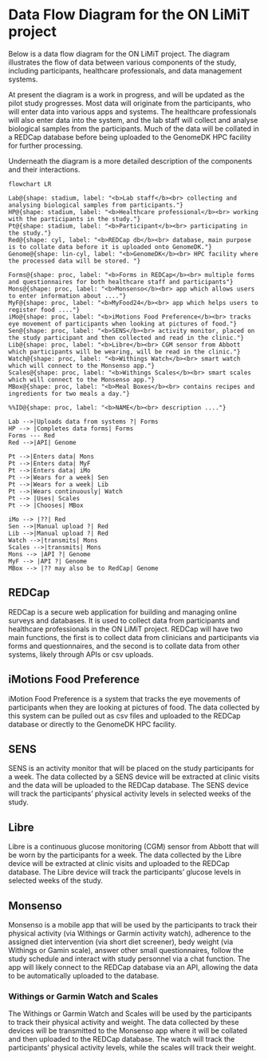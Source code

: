 # Data Flow Diagram for the ON LiMiT project

Below is a data flow diagram for the ON LiMiT project. The diagram illustrates the flow of data between various components of the study, including participants, healthcare professionals, and data management systems.

At present the diagram is a work in progress, and will be updated as the pilot study progresses. Most data will originate from the participants, who will enter data into various apps and systems. The healthcare professionals will also enter data into the system, and the lab staff will collect and analyse biological samples from the participants. Much of the data will be collated in a REDCap database before being uploaded to the GenomeDK HPC facility for further processing.

Underneath the diagram is a more detailed description of the components and their interactions.

```mermaid
flowchart LR

Lab@{shape: stadium, label: "<b>Lab staff</b><br> collecting and analysing biological samples from participants."}
HP@{shape: stadium, label: "<b>Healthcare professional</b><br> working with the participants in the study."}
Pt@{shape: stadium, label: "<b>Participant</b><br> participating in the study."}
Red@{shape: cyl, label: "<b>REDCap db</b><br> database, main purpose is to collate data before it is uploaded onto GenomeDK."}
Genome@{shape: lin-cyl, label: "<b>GenomeDK</b><br> HPC facility where the processed data will be stored. "}

Forms@{shape: proc, label: "<b>Forms in REDCap</b><br> multiple forms and questionnaires for both healthcare staff and participants"}
Mons@{shape: proc, label: "<b>Monsenso</b><br> app which allows users to enter information about ...."}
MyF@{shape: proc, label: "<b>MyFood24</b><br> app which helps users to register food ...."}
iMo@{shape: proc, label: "<b>iMotions Food Preference</b><br> tracks eye movement of participants when looking at pictures of food."}
Sen@{shape: proc, label: "<b>SENS</b><br> activity monitor, placed on the study participant and then collected and read in the clinic."}
Lib@{shape: proc, label: "<b>Libre</b><br> CGM sensor from Abbott which participants will be wearing, will be read in the clinic."}
Watch@{shape: proc, label: "<b>Withings Watch</b><br> smart watch which will connect to the Monsenso app."}
Scales@{shape: proc, label: "<b>Withings Scales</b><br> smart scales which will connect to the Monsenso app."}
MBox@{shape: proc, label: "<b>Meal Boxes</b><br> contains recipes and ingredients for two meals a day."}

%%ID@{shape: proc, label: "<b>NAME</b><br> description ...."}

Lab -->|Uploads data from systems ?| Forms
HP --> |Completes data forms| Forms
Forms --- Red
Red -->|API| Genome

Pt -->|Enters data| Mons
Pt -->|Enters data| MyF
Pt -->|Enters data| iMo
Pt -->|Wears for a week| Sen
Pt -->|Wears for a week| Lib
Pt -->|Wears continuously| Watch
Pt --> |Uses| Scales
Pt --> |Chooses| MBox

iMo --> |??| Red
Sen -->|Manual upload ?| Red
Lib -->|Manual upload ?| Red
Watch -->|transmits| Mons
Scales -->|transmits| Mons
Mons --> |API ?| Genome
MyF --> |API ?| Genome
MBox --> |?? may also be to RedCap| Genome
```

## REDCap

REDCap is a secure web application for building and managing online surveys and databases. It is used to collect data from participants and healthcare professionals in the ON LiMiT project. REDCap will have two main functions, the first is to collect data from clinicians and participants via forms and questionnaires, and the second is to collate data from other systems, likely through APIs or csv uploads.

## iMotions Food Preference

iMotion Food Preference is a system that tracks the eye movements of participants when they are looking at pictures of food. The data collected by this system can be pulled out as csv files and uploaded to the REDCap database or directly to the GenomeDK HPC facility.

## SENS

SENS is an activity monitor that will be placed on the study participants for a week. The data collected by a SENS device will be extracted at clinic visits and the data will be uploaded to the REDCap database. The SENS device will track the participants' physical activity levels in selected weeks of the study.

## Libre

Libre is a continuous glucose monitoring (CGM) sensor from Abbott that will be worn by the participants for a week. The data collected by the Libre device will be extracted at clinic visits and uploaded to the REDCap database. The Libre device will track the participants' glucose levels in selected weeks of the study.

## Monsenso

Monsenso is a mobile app that will be used by the participants to track their physical activity (via Withings or Garmin activity watch), adherence to the assigned diet intervention (via short diet screener), bedy weight (via Withings or Gamin scale), answer other small questionnaires, follow the study schedule and interact with study personnel via a chat function. The app will likely connect to the REDCap database via an API, allowing the data to be automatically uploaded to the database.

### Withings or Garmin Watch and Scales

The Withings or Garmin Watch and Scales will be used by the participants to track their physical activity and weight. The data collected by these devices will be transmitted to the Monsenso app where it will be collated and then uploaded to the REDCap database. The watch will track the participants' physical activity levels, while the scales will track their weight.
